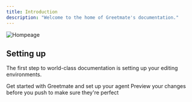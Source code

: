 ```yaml
---
title: Introduction
description: "Welcome to the home of Greetmate's documentation."
---
```


<img
  className="block"
  src="/images/content/homepage.jpg"
  alt="Hompeage"
/>

## Setting up

The first step to world-class documentation is setting up your editing environments.

<CardGroup cols={2}>
  <Card
    title="Agent Settings"
    icon="pen-to-square"
    href="/agent-settings"
  >
    Get started with Greetmate and set up your agent
  </Card>
  <Card
    title="Bot Skills"
    icon="gears"
    href="/skills"
  >
    Preview your changes before you push to make sure they're perfect
  </Card>
</CardGroup>
